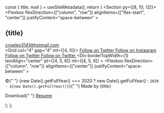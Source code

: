 
  const { title, mail } = useSiteMetadata();
  return (
    <Section py={[8, 10, 12]}>
      <Container>
        <Flexbox
          flexDirection={["column", "row"]}
          alignItems={["flex-start", "center"]}
          justifyContent="space-between"
        >
          <Div>
            <H2 m="0" fontSize="xl|2xl|3xl">
              {title}
            </H2>
            <A href="mailto:crowley3141@hotmail.com" m="0" fontSize="sm">
              crowley3141@hotmail.com
            </A>
          </Div>
          <Grid col="4" gap="4" mt={[4, 0]}>
            <A href="https://github.com/YSKuo" color="text">
              <Icon name="github" size={5} />
              <VisuallyHidden>Follow on Twitter</VisuallyHidden>
            </A>
            <A href="https://www.instagram.com/arsene_alibi/" color="text">
              <Icon name="instagram" size={5} />
              <VisuallyHidden>Follow on Instagram</VisuallyHidden>
            </A>
            <A href="https://twitter.com/ArseneKuo" color="text">
              <Icon name="twitter" size={5} />
              <VisuallyHidden>Follow on Twitter</VisuallyHidden>
            </A>
            <A href="https://www.linkedin.com/in/yanshengkuo/" color="text">
              <Icon name="linkedin" size={5} />
              <VisuallyHidden>Follow on Twitter</VisuallyHidden>
            </A>
          </Grid>
        </Flexbox>
        <Div
          borderTopWidth={1}
          textAlign="center"
          pt={[4, 5, 6]}
          mt={[4, 5, 6]}
        >
          <Flexbox
            flexDirection={["column", "row"]}
            alignItems={["center"]}
            justifyContent="space-between"
          >
            <P fontSize="sm" mt="0">
              ©{" "}
              {new Date().getFullYear() === 2020
                ? new Date().getFullYear()
                : `2020 - ${new Date().getFullYear()}`}{" "}
              Made by {title}
            </P>
            <P fontSize="sm" mt="0">
              Download{" "}
              <A href="https://drive.google.com/file/d/1HTimaKo2zLBpZcGWh7PufG3inxR59zWG/view">
                Resume
              </A>
            </P>
          </Flexbox>
        </Div>
      </Container>
    </Section>
  );
};
